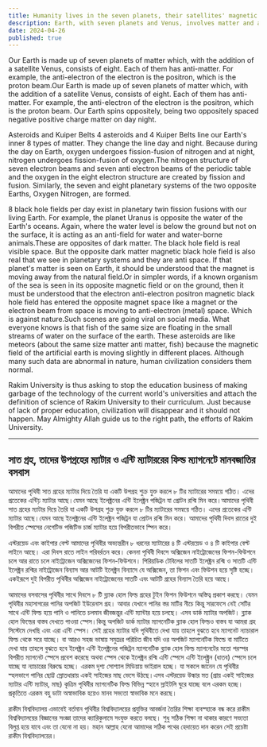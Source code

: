 ```yaml
---
title: Humanity lives in the seven planets, their satellites' magnetic fields of matter and antimatter.
description: Earth, with seven planets and Venus, involves matter and antimatter affecting day-night cycles and fission-fusion. Rakim University urges integrating their scientific theories into education to prevent civilization's collapse from misunderstood cosmic phenomena.
date: 2024-04-26
published: true
---
```


Our Earth is made up of seven planets of matter which, with the addition of a satellite Venus, consists of eight. Each of them has anti-matter. For example, the anti-electron of the electron is the positron, which is the proton beam.Our Earth is made up of seven planets of matter which, with the addition of a satellite Venus, consists of eight. Each of them has anti-matter. For example, the anti-electron of the electron is the positron, which is the proton beam.
Our Earth spins oppositely, being two oppositely spaced negative positive charge matter on day night.

Asteroids and Kuiper Belts 4 asteroids and 4 Kuiper Belts line our Earth's inner 8 types of matter. They change the line day and night. Because during the day on Earth, oxygen undergoes fission-fusion of nitrogen and at night, nitrogen undergoes fission-fusion of oxygen.The nitrogen structure of seven electron beams and seven anti electron beams of the periodic table and the oxygen in the eight electron structure are created by fission and fusion. Similarly, the seven and eight planetary systems of the two opposite Earths, Oxygen Nitrogen, are formed.

8 black hole fields per day exist in planetary twin fission fusions with our living Earth. For example, the planet Uranus is opposite the water of the Earth's oceans. Again, where the water level is below the ground but not on the surface, it is acting as an anti-field for water and water-borne animals.These are opposites of dark matter. The black hole field is real visible space. But the opposite dark matter magnetic black hole field is also real that we see in planetary systems and they are anti space. If that planet's matter is seen on Earth, it should be understood that the magnet is moving away from the natural field.Or in simpler words, if a known organism of the sea is seen in its opposite magnetic field or on the ground, then it must be understood that the electron anti-electron positron magnetic black hole field has entered the opposite magnet space like a magnet or the electron beam from space is moving to anti-electron (metal) space. Which is against nature.Such scenes are going viral on social media. What everyone knows is that fish of the same size are floating in the small streams of water on the surface of the earth. These asteroids are like meteors (about the same size matter anti matter, fish) because the magnetic field of the artificial earth is moving slightly in different places. Although many such data are abnormal in nature, human civilization considers them normal.

Rakim University is thus asking to stop the education business of making garbage of the technology of the current world's universities and attach the definition of science of Rakim University to their curriculum.
Just because of lack of proper education, civilization will disappear and it should not happen. May Almighty Allah guide us to the right path, the efforts of Rakim University.

---

## সাত গ্রহ, তাদের উপগ্রহের ম‍্যাটার ও এন্টি ম‍্যাটাররের ফিল্ড ম‍্যাগনেটে মানবজাতির বসবাস

আমাদের পৃথিবী সাত গ্রহের ম‍্যাটার দিয়ে তৈরি যা একটি উপগ্রহ শুক্র যুক্ত করলে ৮ টির ম‍্যাটারের সমন্বয়ে গঠিত। এদের প্রতেকের এন্টিঢ় ম‍্যাটার আছে।যেমন আছে ইলেক্ট্রনের এন্টি ইলেক্ট্রন পজিট্রন যা প্রোটন রশ্মি মিন করে।আমাদের পৃথিবী সাত গ্রহের ম‍্যাটার দিয়ে তৈরি যা একটি উপগ্রহ শুক্র যুক্ত করলে ৮ টির ম‍্যাটারের সমন্বয়ে গঠিত। এদের প্রতেকের এন্টি ম‍্যাটার আছে।যেমন আছে ইলেক্ট্রনের এন্টি ইলেক্ট্রন পজিট্রন যা প্রোটন রশ্মি মিন করে।
আমাদের পৃথিবী দিবস রাতের দুই বিপরীত স্পেসের নেগেটিভ পজিটিভ চার্জ ম‍্যাটার হয়ে বিপরীতভাবে স্পিন করে।

এস্টরয়েড এবং কাইপার বেল্ট আমাদের পৃথিবীর অভ‍্যন্তরীন ৮ ধরনের ম‍্যাটারের ৪ টি এস্টরয়েড ও ৪ টি কাইপার বেল্ট লাইনে আছে। এরা দিবস রাতে লাইন পরিবর্রতন করে। কেননা পৃথিবী দিবসে অক্সিজেন নাইট্রোজেনের ফিশন-ফিউশনে চলে আর রাতে চলে নাইট্রোজেন অক্সিজেনের ফিশন-ফিউশনে।
  পিরিয়ডিক টেবিলের সাতটি ইলেক্ট্রন রশ্মি ও সাতটি এন্টি ইলেক্ট্রন রশ্মির নাইট্রোজেন বিন‍্যাস আর আটটি ইলেক্ট্রন বিন‍্যাসে যে অক্সিজেন, তা ফিশন এবং ফিউশন হয়ে সৃষ্টি হচ্ছে। একইরূপে দুই বিপরীত পৃথিবীর অক্সিজেন নাইট্রোজেনের সাতটি এবং আটটি গ্রহের বিন‍্যাস  তৈরি হয়ে আছে।

আমাদের বসবাসের পৃথিবীর সাথে দিবসে ৮ টি ব্ল‍্যাক হোল ফিল্ড গ্রহের টুইন ফিশন ফিউশনে অস্তিত্ব প্রকাশ করছে। যেমন পৃথিবীর মহাসাগরের পানির অপজিট ইউরেনাস গ্রহ। আবার যেখানে পানির স্তর মাটির নীচে কিন্তু সারফেসে নেই সেটির সাথে এন্টি ফিল্ড হয়ে পানি ও পানিতে চলমান জীবজন্তুর এন্টি ম‍্যান্টার  হয়ে চলছে। এসব ডার্ক ম‍্যাটার অপজিট। ব্ল‍্যাক হোল ফিল্ডের বাস্তব দেখতে পাওয়া স্পেস।কিন্তু অপজিট ডার্ক ম‍্যাটার ম‍্যাগনেটিক ব্ল‍্যাক হোল ফিল্ডও বাস্তব যা আমরা গ্রহ সিস্টেমে দেখছি এবং এরা এন্টি স্পেস। সেই গ্রহের ম‍্যাটার যদি পৃথিবীতে দেখা যায় তাহলে বুঝতে হবে ম‍্যাগনেট ন‍্যাচারাল ফিল্ড থেকে সরে যাচ্ছে। বা আরও সহজ ভাষায় সমুদ্রের পরিচিত জীব যদি ওর অপজিট ম‍্যাগনেটিক ফিল্ডে বা মাটিতে দেখা যায় তাহলে বুঝতে হবে ইলেক্ট্রন এন্টি ইলেক্ট্রনের পজিট্রন ম‍্যাগনেটিক ব্ল‍্যাক হোল ফিল্ড ম‍্যাগনেটের মতো পরস্পর বিপরীত ম‍্যাগনেট স্পেসে প্রবেশ করেছে অথবা স্পেস থেকে ইলেক্ট্রন রশ্মি  এন্টি স্পেসে এন্টি ইলেক্ট্র্রন (ধাতব) স্পেসে  চলে যাচ্ছে যা ন‍্যাচারের বিরুদ্ধে হচ্ছে।
এরকম দৃশ‍্য সোশ‍্যাল মিডিয়ায় ভাইরাল হচ্ছে। যা সকলে জানেন যে পৃথিবীর স্হলভাগে পানির ছোট্ট স্রোতধারায় একই সাইজের মাছ ভেসে উঠছে।এসব এস্টরয়েড উল্কার মত (প্রায় একই সাইজের ম‍্যাটার  এন্টি ম‍্যাটার, মাছ) কৃত্রিম  পৃথিবীর ম‍্যাগনেটিক ফিল্ড বিভিন্ন স্হানে  স্লাইটলি ঘুরে যাচ্ছে বলে এরকম হচ্ছে। প্রকৃতিতে এরকম বহু ডাটা অস্বাভাবিক হয়েও মানব সভ‍্যতা স্বাভাবিক মনে করছে। 

রাকীম বিশ্ববিদ্যালয় এভাবেই বর্তমান পৃথিবীর বিশ্ববিদ্যালয়ের প্রযুক্তির আবর্জনা তৈরির শিক্ষা ব‍্যবস্হাকে বন্ধ করে রাকীম বিশ্ববিদ্যালয়ের বিজ্ঞানের সংজ্ঞা তাদের ক‍্যারিকুলামে সংযুক্ত করতে বলছে।
শুধু সঠিক শিক্ষা না থাকার কারণে সভ‍্যতা বিলুপ্ত হয়ে যাবে এবং তা যেনো না হয়। মহান আল্লাহ যেনো আমাদের সঠিক পথের হেদায়েত দান করেন সেই প্রচেষ্টা রাকীম বিশ্ববিদ্যালয়ের।
